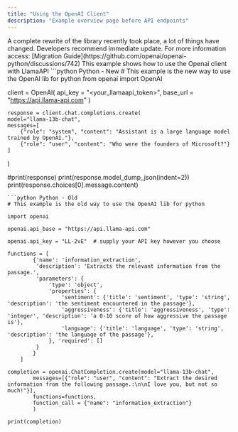 ```yaml
---
title: "Using the OpenAI Client"
description: "Example overview page before API endpoints"
---
```


<Info>
  A complete rewrite of the library recently took place, a lot of things have
  changed. Developers recommend immediate update. For more information access:
  [Migration Guide](https://github.com/openai/openai-python/discussions/742)
</Info>
This example shows how to use the Openai client with LlamaAPI

<CodeGroup>
```python Python - New
# This example is the new way to use the OpenAI lib for python
from openai import OpenAI

client = OpenAI(
api_key = "<your_llamaapi_token>",
base_url = "https://api.llama-api.com"
)

    response = client.chat.completions.create(
    model="llama-13b-chat",
    messages=[
        {"role": "system", "content": "Assistant is a large language model trained by OpenAI."},
        {"role": "user", "content": "Who were the founders of Microsoft?"}
    ]

)

#print(response)
print(response.model_dump_json(indent=2))
print(response.choices[0].message.content)

````
```python Python - Old
# This example is the old way to use the OpenAI lib for python

import openai

openai.api_base = "https://api.llama-api.com"

openai.api_key = "LL-2vE"  # supply your API key however you choose

functions = [
        {'name': 'information_extraction',
         'description': 'Extracts the relevant information from the passage.',
         'parameters': {
             'type': 'object',
             'properties': {
                 'sentiment': {'title': 'sentiment', 'type': 'string', 'description': 'the sentiment encountered in the passage'},
                 'aggressiveness': {'title': 'aggressiveness', 'type': 'integer', 'description': 'a 0-10 score of how aggressive the passage is'},
                 'language': {'title': 'language', 'type': 'string', 'description': 'the language of the passage'},
             }, 'required': []
         }
        }
    ]

completion = openai.ChatCompletion.create(model="llama-13b-chat",
        messages=[{"role": "user", "content": "Extract the desired information from the following passage.:\n\nI love you, but not so much!"}],
        functions=functions,
        function_call = {"name": "information_extraction"}
        )

print(completion)
````

</CodeGroup>
